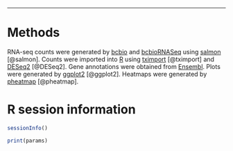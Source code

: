 * * *



# Methods

RNA-seq counts were generated by [bcbio][] and [bcbioRNASeq][] using [salmon][] [@salmon]. Counts were imported into [R][] using [tximport][] [@tximport] and [DESeq2] [@DESeq2]. Gene annotations were obtained from [Ensembl][]. Plots were generated by [ggplot2][] [@ggplot2]. Heatmaps were generated by [pheatmap][] [@pheatmap].



# R session information

```r
sessionInfo()
```

```r
print(params)
```



[bcbio]: https://github.com/chapmanb/bcbio-nextgen
[bcbiornaseq]: http://bioinformatics.sph.harvard.edu/bcbioRNASeq
[bioconductor]: https://bioconductor.org
[deseq2]: https://bioconductor.org/packages/release/bioc/html/DESeq2.html
[ensembl]: http://useast.ensembl.org
[excel]: https://products.office.com/en-us/excel
[ggplot2]: http://ggplot2.org
[macos]: https://www.apple.com/macos
[pheatmap]: https://cran.r-project.org/web/packages/pheatmap/index.html
[r]: https://www.r-project.org
[rstudio]: https://www.rstudio.com
[salmon]: https://combine-lab.github.io/salmon
[tximport]: https://bioconductor.org/packages/release/bioc/html/tximport.html
[7-zip]: http://www.7-zip.org

